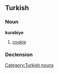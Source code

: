 ==Turkish==

===Noun===
'''kurabiye'''

# [[cookie]]

===Declension===
{{crh-latin-noun|nin|ye|yi|de|den}}

[[Category:Turkish nouns]]